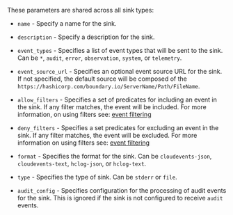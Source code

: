 These parameters are shared across all sink types:

- `name` - Specify a name for the sink.

- `description` - Specify a description for the sink.

- `event_types` - Specifies a list of event types that will be sent to the sink.
  Can be `*`, `audit`, `error`, `observation`, `system`, or `telemetry`.

- `event_source_url` - Specifies an optional event source URL for the sink. If
  not specified, the default source will be composed of the
  `https://hashicorp.com/boundary.io/ServerName/Path/FileName`.

- `allow_filters` - Specifies a set of predicates for including an event in the
  sink. If any filter matches, the event will be included. For more information,
  on using filters see: [event filtering](/boundary/docs/concepts/filtering/events)

- `deny_filters` - Specifies a set predicates for excluding an event in the
  sink. If any filter matches, the event will be excluded. For more information
  on using filters see: [event filtering](/boundary/docs/concepts/filtering/events)

- `format` - Specifies the format for the sink. Can be `cloudevents-json`,
  `cloudevents-text`, `hclog-json`, or `hclog-text`.

- `type` - Specifies the type of sink.  Can be `stderr` or `file`.

- `audit_config` - Specifies configuration for the processing of audit events
    for the sink. This is ignored if the sink is not configured to receive
    `audit` events.